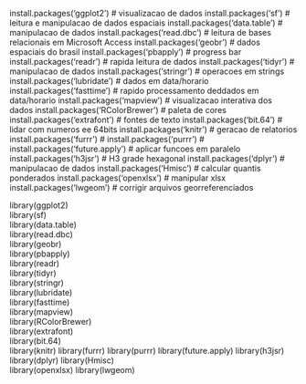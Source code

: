 install.packages('ggplot2')      # visualizacao de dados
install.packages('sf')           # leitura e manipulacao de dados espaciais
install.packages('data.table')   # manipulacao de dados
install.packages('read.dbc')     # leitura de bases relacionais em Microsoft Access
install.packages('geobr')        # dados espaciais do brasil
install.packages('pbapply')      # progress bar
install.packages('readr')        # rapida leitura de dados 
install.packages('tidyr')        # manipulacao de dados
install.packages('stringr')      # operacoes em strings
install.packages('lubridate')    # dados em data/horario
install.packages('fasttime')     # rapido processamento deddados em data/horario
install.packages('mapview')      # visualizacao interativa dos dados
install.packages('RColorBrewer') # paleta de cores
install.packages('extrafont')    # fontes de texto
install.packages('bit.64')       # lidar com numeros ee 64bits
install.packages('knitr')        # geracao de relatorios
install.packages('furrr')        # 
install.packages('purrr')        # 
install.packages('future.apply') # aplicar funcoes em paralelo
install.packages('h3jsr')        # H3 grade hexagonal
install.packages('dplyr')        # manipulacao de dados
install.packages('Hmisc')        # calcular quantis ponderados
install.packages('openxlsx')     # manipular xlsx
install.packages('lwgeom')       # corrigir arquivos georreferenciados

library(ggplot2)       
library(sf)           
library(data.table)    
library(read.dbc)      
library(geobr)         
library(pbapply)       
library(readr)         
library(tidyr)         
library(stringr)       
library(lubridate)     
library(fasttime)     
library(mapview)      
library(RColorBrewer)  
library(extrafont)     
library(bit.64)      
library(knitr)
library(furrr)
library(purrr)
library(future.apply)
library(h3jsr)      
library(dplyr)
library(Hmisc)      
library(openxlsx) 
library(lwgeom)
